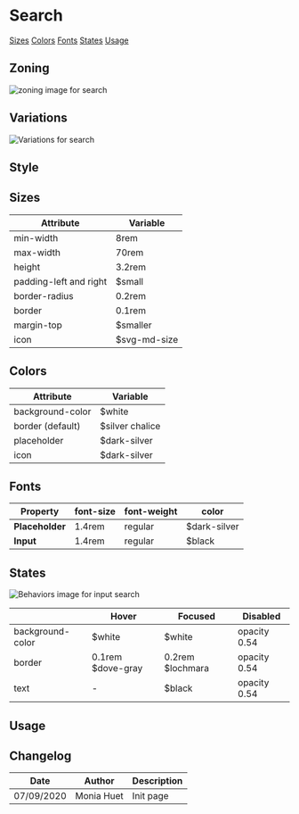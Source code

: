 

<Meta title="Guidelines|Components/Input-Search" />

# Search 


<Row>
	<Col centered="all">
		<a href="#sizes">Sizes</a>
	</Col>
	<Col centered="all">
		<a href="#colors">Colors</a>
	</Col>
	<Col centered="all">
		<a href="#fonts">Fonts</a>
	</Col>
	<Col centered="all">
		<a href="#states">States</a>
	</Col>
		<Col centered="all">
		<a href="#usage">Usage</a>
	</Col>
</Row>


## Zoning

<img src={InputZoning} alt="zoning image for search" className="full" class="full" />

## Variations

<img src={InputVariations} alt="Variations for search" className="full" class="full" />


## Style

## Sizes <a id="sizes" />

| Attribute                      | Variable          |
| ------------------------------ | ----------------- |
| min-width                      | 8rem              |
| max-width                      | 70rem             |
| height    		 		   	 | 3.2rem            |
| padding-left and right         | $small            |
| border-radius                  | 0.2rem            |
| border                         | 0.1rem            |
| margin-top                     | $smaller          |
| icon							 | $svg-md-size      |



## Colors <a id="colors" />

| Attribute                      | Variable                            |
| ------------------------------ | ----------------------------------- |
| background-color               | $white                              |
| border (default)               | $silver chalice                     |
| placeholder                    | $dark-silver                        |
| icon		                     | $dark-silver                        |


## Fonts <a id="fonts" />

| Property       | font-size | font-weight | color		 |
|----------------|-----------|-------------|-------------|
| **Placeholder**| 1.4rem    |regular      |$dark-silver |
| **Input**      | 1.4rem    |regular      |$black		 |


## States <a id="states" />

<img src={InputBehaviors} alt="Behaviors image for input search" className="full" class="full" />

|                      | **Hover**           | **Focused**       | **Disabled**     | 
| -------------------- | ------------------- | ----------------- | ---------------- | 
| background-color     | $white			     | $white			 | opacity 0.54     | 
| border               | 0.1rem $dove-gray   | 0.2rem $lochmara  | opacity 0.54     | 
| text                 | -                   | $black            | opacity 0.54     | 

## Usage <a id="usage" />




## Changelog

| Date       | Author      | Description |
| ---------- | ----------- | ----------- |
| 07/09/2020 | Monia Huet  | Init page   |
